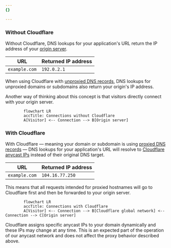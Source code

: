 ```yaml
---
{}

---
```


### Without Cloudflare

Without Cloudflare, DNS lookups for your application's URL return the IP address of your [origin server](https://www.cloudflare.com/learning/cdn/glossary/origin-server/).

| URL           | Returned IP address |
| ------------- | ------------------- |
| `example.com` | `192.0.2.1`         |

When using Cloudflare with [unproxied DNS records](/dns/manage-dns-records/reference/proxied-dns-records/), DNS lookups for unproxied domains or subdomains also return your origin's IP address.

Another way of thinking about this concept is that visitors directly connect with your origin server.

```mermaid
        flowchart LR
        accTitle: Connections without Cloudflare
        A[Visitor] <-- Connection --> B[Origin server]
```

### With Cloudflare

With Cloudflare — meaning your domain or subdomain is using [proxied DNS records](/dns/manage-dns-records/reference/proxied-dns-records/) — DNS lookups for your application's URL will resolve to [Cloudflare anycast IPs](https://www.cloudflare.com/ips/) instead of their original DNS target.

| URL           | Returned IP address |
| ------------- | ------------------- |
| `example.com` | `104.16.77.250`     |

This means that all requests intended for proxied hostnames will go to Cloudflare first and then be forwarded to your origin server.

```mermaid
        flowchart LR
        accTitle: Connections with Cloudflare
        A[Visitor] <-- Connection --> B[Cloudflare global network] <-- Connection --> C[Origin server]
```

Cloudflare assigns specific anycast IPs to your domain dynamically and these IPs may change at any time. This is an expected part of the operation of our anycast network and does not affect the proxy behavior described above.
